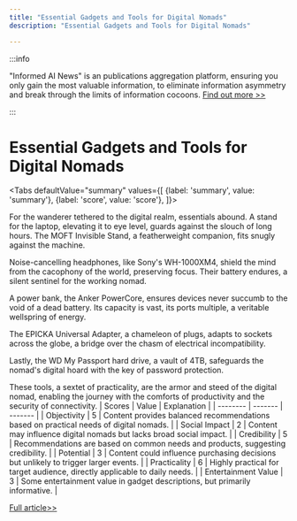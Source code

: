 ```yaml
---
title: "Essential Gadgets and Tools for Digital Nomads"
description: "Essential Gadgets and Tools for Digital Nomads"

---
```



:::info

"Informed AI News" is an publications aggregation platform, ensuring you only gain the most valuable information, to eliminate information asymmetry and break through the limits of information cocoons.  [Find out more >>](/)

:::

# Essential Gadgets and Tools for Digital Nomads


<Tabs
	defaultValue="summary"
	values={[
	{label: 'summary', value: 'summary'},
	{label: 'score', value: 'score'},
]}>
<TabItem value="summary">


For the wanderer tethered to the digital realm, essentials abound. A stand for the laptop, elevating it to eye level, guards against the slouch of long hours. The MOFT Invisible Stand, a featherweight companion, fits snugly against the machine.

Noise-cancelling headphones, like Sony's WH-1000XM4, shield the mind from the cacophony of the world, preserving focus. Their battery endures, a silent sentinel for the working nomad.

A power bank, the Anker PowerCore, ensures devices never succumb to the void of a dead battery. Its capacity is vast, its ports multiple, a veritable wellspring of energy.

The EPICKA Universal Adapter, a chameleon of plugs, adapts to sockets across the globe, a bridge over the chasm of electrical incompatibility.

Lastly, the WD My Passport hard drive, a vault of 4TB, safeguards the nomad's digital hoard with the key of password protection.

These tools, a sextet of practicality, are the armor and steed of the digital nomad, enabling the journey with the comforts of productivity and the security of connectivity.
</TabItem>
<TabItem value="score">
	| Scores     | Value   | Explanation |
	| -------- | ------- | ------- |
	| Objectivity  | 5    | Content provides balanced recommendations based on practical needs of digital nomads.    |
	| Social Impact | 2     | Content may influence digital nomads but lacks broad social impact.    |
	| Credibility    | 5    | Recommendations are based on common needs and products, suggesting credibility.    |
	| Potential    | 3    | Content could influence purchasing decisions but unlikely to trigger larger events.    |
	| Practicality    | 6    | Highly practical for target audience, directly applicable to daily needs.    |
	| Entertainment Value    | 3    | Some entertainment value in gadget descriptions, but primarily informative.    |
</TabItem>
</Tabs>

[Full article>>](https://sea.mashable.com/amazon-deals/33006/the-best-products-for-digital-nomads-must-have-gadgets-and-tools-for-remote-work)
